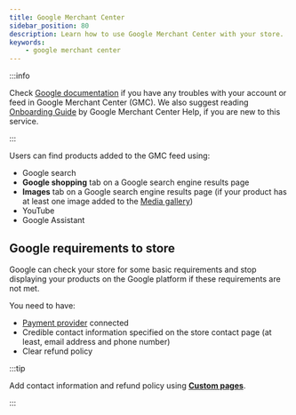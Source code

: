 ```yaml
---
title: Google Merchant Center
sidebar_position: 80
description: Learn how to use Google Merchant Center with your store.
keywords:
    - google merchant center
---
```



:::info

Check [Google documentation](https://support.google.com/merchants) if you have any troubles with your account or feed in Google Merchant Center (GMC). We also suggest reading [Onboarding Guide](https://support.google.com/merchants/topic/3163841?hl=en&ref_topic=7259123) by Google Merchant Center Help, if you are new to this service.

:::

Users can find products added to the GMC feed using: 
- Google search
- **Google shopping** tab on a Google search engine results page
- **Images** tab on a Google search engine results page (if your product has at least one image added to the [Media gallery](../admin-tools/media-gallery.mdx))
- YouTube
- Google Assistant 

## Google requirements to store
Google can check your store for some basic requirements and stop displaying your products on the Google platform if these requirements are not met.

You need to have:

<!-- - store website in [_Published_ status](../store-settings/store-settings.mdx#set-up-website-publishing-status) -->
- [Payment provider](../store-settings/payments/payments.mdx) connected
- Credible contact information specified on the store contact page (at least, email address and phone number)
- Clear refund policy

:::tip

Add contact information and refund policy using [**Custom pages**](../custom-pages/custom-pages.mdx).

:::